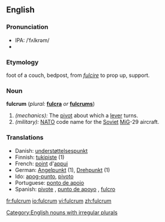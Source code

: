 {{wikipedia}}
==English==
===Pronunciation===
*IPA: /ˈfʌlkrəm/
*{{audio|en-us-fulcrum.ogg|Audio (US)}}


===Etymology===
{{L.}} foot of a couch, bedpost, from ''[[fulcire]]'' to prop up, support.

===Noun===
'''fulcrum'''  (''plural:'' '''[[fulcra]]''' ''or'' '''[[fulcrums]]''')
# ''(mechanics):'' The [[pivot]] about which a [[lever]] turns.
# ''(military):'' [[NATO]] code name for the [[Soviet]] [[MiG]]-29 aircraft.

===Translations===
*Danish: [[understøttelsespunkt]] {{n}}
*Finnish: [[tukipiste]] (1)
*French: [[point]] d'[[appui]] {{m}}
*German: [[Angelpunkt]] {{m}} (1), [[Drehpunkt]] {{m}} (1)
*Ido: [[apog-punto]], [[pivoto]]
*Portuguese: [[ponto de apoio]] {{m}}
*Spanish: [[pivote]] {{m}}, [[punto de apoyo]] {{m}}, [[fulcro]] {{m}}

[[Category:English nouns with irregular plurals]]

[[fr:fulcrum]]
[[io:fulcrum]]
[[vi:fulcrum]]
[[zh:fulcrum]]